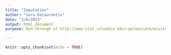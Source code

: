 ```yaml
---
title: "Imputation"
author: "Sara DeLaurentis"
date: "3/8/2023"
output: html_document
purpose: Run-through of http://www.stat.columbia.edu/~gelman/arm/missing.pdf on data imputation.

---
```


```r
knitr::opts_chunk$set(echo = TRUE)




```

## 



```r



```

## 

```r


```

